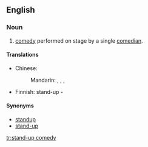{{wikipedia}}
==English==

===Noun===
{{en-noun|-|sg=[[stand]]-[[up]] [[comedy]]}}

# [[comedy]] performed on stage by a single [[comedian]].

====Translations====
{{trans-top}}
* Chinese:
*: Mandarin: {{i|mainland China}} {{t|cmn|單口相聲|sc=Hani}}, {{t|cmn|单口相声|tr=dānkǒu xiàngsheng|sc=Hani}}, {{i|Hong Kong}} {{t|cmn|棟篤笑|sc=Hani}}, {{t|cmn|栋笃笑|tr=dòngdǔxiào|sc=Hani}}
{{trans-mid}}
* Finnish: stand-up -{{t+|fi|komedia}}
{{trans-bottom}}

====Synonyms====
*[[standup]]
*[[stand-up]]

[[tr:stand-up comedy]]